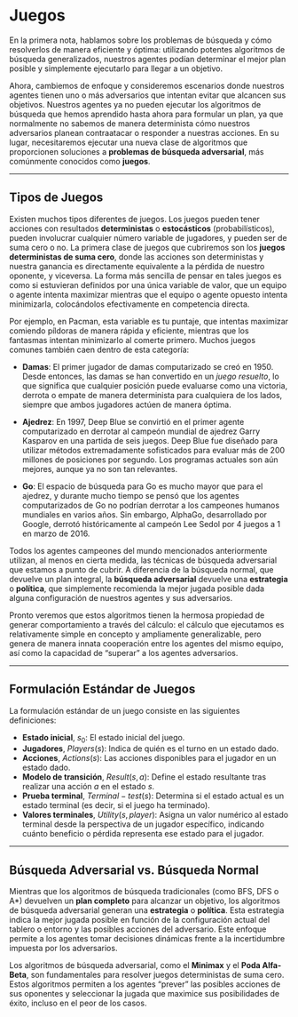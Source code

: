 # Juegos

En la primera nota, hablamos sobre los problemas de búsqueda y cómo resolverlos de manera eficiente y óptima: utilizando potentes algoritmos de búsqueda generalizados, nuestros agentes podían determinar el mejor plan posible y simplemente ejecutarlo para llegar a un objetivo.

Ahora, cambiemos de enfoque y consideremos escenarios donde nuestros agentes tienen uno o más adversarios que intentan evitar que alcancen sus objetivos. Nuestros agentes ya no pueden ejecutar los algoritmos de búsqueda que hemos aprendido hasta ahora para formular un plan, ya que normalmente no sabemos de manera determinista cómo nuestros adversarios planean contraatacar o responder a nuestras acciones. En su lugar, necesitaremos ejecutar una nueva clase de algoritmos que proporcionen soluciones a **problemas de búsqueda adversarial**, más comúnmente conocidos como **juegos**.

---

## Tipos de Juegos

Existen muchos tipos diferentes de juegos. Los juegos pueden tener acciones con resultados **deterministas** o **estocásticos** (probabilísticos), pueden involucrar cualquier número variable de jugadores, y pueden ser de suma cero o no. La primera clase de juegos que cubriremos son los **juegos deterministas de suma cero**, donde las acciones son deterministas y nuestra ganancia es directamente equivalente a la pérdida de nuestro oponente, y viceversa. La forma más sencilla de pensar en tales juegos es como si estuvieran definidos por una única variable de valor, que un equipo o agente intenta maximizar mientras que el equipo o agente opuesto intenta minimizarla, colocándolos efectivamente en competencia directa. 

Por ejemplo, en Pacman, esta variable es tu puntaje, que intentas maximizar comiendo píldoras de manera rápida y eficiente, mientras que los fantasmas intentan minimizarlo al comerte primero. Muchos juegos comunes también caen dentro de esta categoría:

- **Damas**: El primer jugador de damas computarizado se creó en 1950. Desde entonces, las damas se han convertido en un *juego resuelto*, lo que significa que cualquier posición puede evaluarse como una victoria, derrota o empate de manera determinista para cualquiera de los lados, siempre que ambos jugadores actúen de manera óptima.

- **Ajedrez**: En 1997, Deep Blue se convirtió en el primer agente computarizado en derrotar al campeón mundial de ajedrez Garry Kasparov en una partida de seis juegos. Deep Blue fue diseñado para utilizar métodos extremadamente sofisticados para evaluar más de 200 millones de posiciones por segundo. Los programas actuales son aún mejores, aunque ya no son tan relevantes.

- **Go**: El espacio de búsqueda para Go es mucho mayor que para el ajedrez, y durante mucho tiempo se pensó que los agentes computarizados de Go no podrían derrotar a los campeones humanos mundiales en varios años. Sin embargo, AlphaGo, desarrollado por Google, derrotó históricamente al campeón Lee Sedol por 4 juegos a 1 en marzo de 2016.

Todos los agentes campeones del mundo mencionados anteriormente utilizan, al menos en cierta medida, las técnicas de búsqueda adversarial que estamos a punto de cubrir. A diferencia de la búsqueda normal, que devuelve un plan integral, la **búsqueda adversarial** devuelve una **estrategia** o **política**, que simplemente recomienda la mejor jugada posible dada alguna configuración de nuestros agentes y sus adversarios.

Pronto veremos que estos algoritmos tienen la hermosa propiedad de generar comportamiento a través del cálculo: el cálculo que ejecutamos es relativamente simple en concepto y ampliamente generalizable, pero genera de manera innata cooperación entre los agentes del mismo equipo, así como la capacidad de "superar" a los agentes adversarios.

---

## Formulación Estándar de Juegos

La formulación estándar de un juego consiste en las siguientes definiciones:

- **Estado inicial**, $s_0$: El estado inicial del juego.
- **Jugadores**, $Players(s)$: Indica de quién es el turno en un estado dado.
- **Acciones**, $Actions(s)$: Las acciones disponibles para el jugador en un estado dado.
- **Modelo de transición**, $Result(s, a)$: Define el estado resultante tras realizar una acción $a$ en el estado $s$.
- **Prueba terminal**, $Terminal-test(s)$: Determina si el estado actual es un estado terminal (es decir, si el juego ha terminado).
- **Valores terminales**, $Utility(s, player)$: Asigna un valor numérico al estado terminal desde la perspectiva de un jugador específico, indicando cuánto beneficio o pérdida representa ese estado para el jugador.

---

## Búsqueda Adversarial vs. Búsqueda Normal

Mientras que los algoritmos de búsqueda tradicionales (como BFS, DFS o A*) devuelven un **plan completo** para alcanzar un objetivo, los algoritmos de búsqueda adversarial generan una **estrategia** o **política**. Esta estrategia indica la mejor jugada posible en función de la configuración actual del tablero o entorno y las posibles acciones del adversario. Este enfoque permite a los agentes tomar decisiones dinámicas frente a la incertidumbre impuesta por los adversarios.

Los algoritmos de búsqueda adversarial, como el **Minimax** y el **Poda Alfa-Beta**, son fundamentales para resolver juegos deterministas de suma cero. Estos algoritmos permiten a los agentes "prever" las posibles acciones de sus oponentes y seleccionar la jugada que maximice sus posibilidades de éxito, incluso en el peor de los casos.
